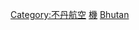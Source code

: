 {{Commonscat|Airports in Bhutan}}
{{Portal|航空}}

[[Category:不丹航空|Category:不丹航空]]
[[Category:不丹交通建築物|機]]
[[Category:亞洲各國機場|Bhutan]]